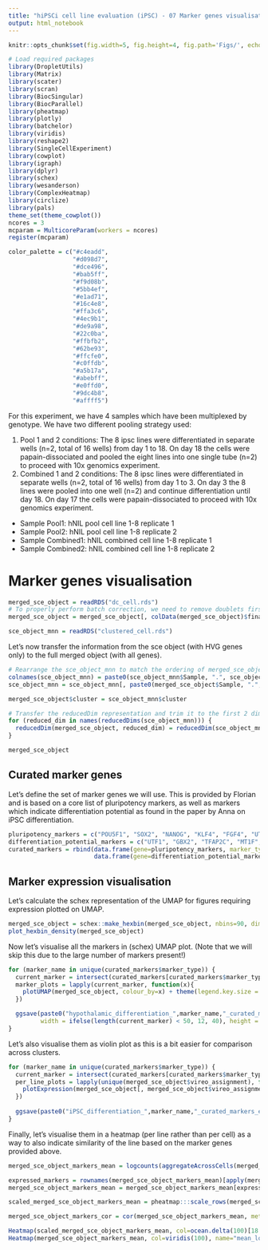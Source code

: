 ```yaml
---
title: "hiPSCi cell line evaluation (iPSC) - 07 Marker genes visualisation"
output: html_notebook
---
```


```r
knitr::opts_chunk$set(fig.width=5, fig.height=4, fig.path='Figs/', echo=FALSE, warning=FALSE, message=FALSE)
```

```r
# Load required packages
library(DropletUtils)
library(Matrix)
library(scater) 
library(scran)
library(BiocSingular)
library(BiocParallel)
library(pheatmap)
library(plotly)
library(batchelor)
library(viridis)
library(reshape2)
library(SingleCellExperiment)
library(cowplot)
library(igraph)
library(dplyr)
library(schex)
library(wesanderson)
library(ComplexHeatmap)
library(circlize)
library(pals)
theme_set(theme_cowplot())
ncores = 3
mcparam = MulticoreParam(workers = ncores)
register(mcparam)
```

```r
color_palette = c("#c4eadd",
                  "#d098d7",
                  "#dce496",
                  "#bab5ff",
                  "#f9d08b",
                  "#5bb4ef",
                  "#e1ad71",
                  "#16c4e8",
                  "#ffa3c6",
                  "#4ec9b1",
                  "#de9a98",
                  "#22c0ba",
                  "#ffbfb2",
                  "#62be93",
                  "#ffcfe0",
                  "#c0ffdb",
                  "#a5b17a",
                  "#abebff",
                  "#e0ffd0",
                  "#9dc4b8",
                  "#affff5")
```

For this experiment, we have 4 samples which have been multiplexed by genotype. We have two different pooling strategy used:

 1. Pool 1 and 2 conditions: The 8 ipsc lines were differentiated in separate wells (n=2, total of 16 wells) from day 1 to 18. On day 18 the cells were papain-dissociated and pooled the eight lines into one single tube (n=2) to proceed with 10x genomics experiment.
 2. Combined 1 and 2 conditions: The 8 ipsc lines were differentiated in separate wells (n=2, total of 16 wells) from day 1 to 3.  On day 3 the 8 lines were pooled into one well (n=2) and continue differentiation until day 18.  On day 17 the cells were papain-dissociated to proceed with 10x genomics experiment.

- Sample Pool1: hNIL pool cell line 1-8 replicate 1
- Sample Pool2: hNIL pool cell line 1-8 replicate 2
- Sample Combined1: hNIL combined cell line 1-8 replicate 1
- Sample Combined2: hNIL combined cell line 1-8 replicate 2

# Marker genes visualisation

```r
merged_sce_object = readRDS("dc_cell.rds")
# To properly perform batch correction, we need to remove doublets first
merged_sce_object = merged_sce_object[, colData(merged_sce_object)$final_doublet_call == "Singlet"]

sce_object_mnn = readRDS("clustered_cell.rds")
```

Let's now transfer the information from the sce object (with HVG genes only) to the full merged object (with all genes).

```r
# Rearrange the sce_object_mnn to match the ordering of merged_sce_object
colnames(sce_object_mnn) = paste0(sce_object_mnn$Sample, ".", sce_object_mnn$Barcode)
sce_object_mnn = sce_object_mnn[, paste0(merged_sce_object$Sample, ".", merged_sce_object$Barcode)]

merged_sce_object$cluster = sce_object_mnn$cluster

# Transfer the reducedDim representation and trim it to the first 2 dim only
for (reduced_dim in names(reducedDims(sce_object_mnn))) {
  reducedDim(merged_sce_object, reduced_dim) = reducedDim(sce_object_mnn, reduced_dim)[,c(1:2)]
}

merged_sce_object
```

## Curated marker genes

Let's define the set of marker genes we will use. This is provided by Florian and is based on a core list of pluripotency markers, as well as markers which indicate differentiation potential as found in the paper by Anna on iPSC differentiation.

```r
pluripotency_markers = c("POU5F1", "SOX2", "NANOG", "KLF4", "FGF4", "UTF1", "TERT")
differentiation_potential_markers = c("UTF1", "GBX2", "TFAP2C", "MT1F", "PITX2", "SIX6", "PRAC1", "SIX3", "IFITM1", "DSP", "MT2A", "TMSB4X", "BNIP3", "PDGFA", "ZIC1", "SP8", "UTF1", "SLC16A12", "LMO3", "KAT7", "VAT1L", "RPP25", "TMEM266", "LITAF", "TNRC18", "TAC3")
curated_markers = rbind(data.frame(gene=pluripotency_markers, marker_type="pluripotency"),
                        data.frame(gene=differentiation_potential_markers, marker_type="differentiation_potential"))
```

## Marker expression visualisation

Let's calculate the schex representation of the UMAP for figures requiring expression plotted on UMAP.

```r
merged_sce_object = schex::make_hexbin(merged_sce_object, nbins=90, dimension_reduction="UMAP", use_dims=c(1,2))
plot_hexbin_density(merged_sce_object)
```

Now let's visualise all the markers in (schex) UMAP plot. (Note that we will skip this due to the large number of markers present!)

```r
for (marker_name in unique(curated_markers$marker_type)) {
  current_marker = intersect(curated_markers[curated_markers$marker_type == marker_name, c("gene")], rownames(merged_sce_object))
  marker_plots = lapply(current_marker, function(x){
    plotUMAP(merged_sce_object, colour_by=x) + theme(legend.key.size = unit(0.75, "line"), legend.position = "right")
  })

  ggsave(paste0("hypothalamic_differentiation_",marker_name,"_curated_markers_expression_overlay.png"), plot = plot_grid(plotlist = marker_plots, ncol=ifelse(length(current_marker) < 50, 4, 10)), 
         width = ifelse(length(current_marker) < 50, 12, 40), height = 2.5*ceiling((length(current_marker)+3)/ifelse(length(current_marker) < 50, 4, 8)), units="in", limitsize = FALSE)
}
```

Let's also visualise them as violin plot as this is a bit easier for comparison across clusters.

```r
for (marker_name in unique(curated_markers$marker_type)) {
  current_marker = intersect(curated_markers[curated_markers$marker_type == marker_name, c("gene")], rownames(merged_sce_object))
  per_line_plots = lapply(unique(merged_sce_object$vireo_assignment), function(line) {
    plotExpression(merged_sce_object[, merged_sce_object$vireo_assignment == line], current_marker, point_size=0.5, theme_size=8) + ggtitle(paste0("Line: ",line))
  })
  
  ggsave(paste0("iPSC_differentiation_",marker_name,"_curated_markers_expression_violin.png"), plot = plot_grid(plotlist = per_line_plots, ncol=1), width = 1*length(current_marker), height = 3*max(as.integer(merged_sce_object$vireo_assignment)), units="cm", limitsize = FALSE)
}
```

Finally, let's visualise them in a heatmap (per line rather than per cell) as a way to also indicate similarity of the line based on the marker genes provided above.

```r
merged_sce_object_markers_mean = logcounts(aggregateAcrossCells(merged_sce_object[intersect(curated_markers$gene, rownames(merged_sce_object)), ], merged_sce_object$vireo_assignment, average=T, use_exprs_values="logcounts"))

expressed_markers = rownames(merged_sce_object_markers_mean)[apply(merged_sce_object_markers_mean, 1, sum) > 0]
merged_sce_object_markers_mean = merged_sce_object_markers_mean[expressed_markers,]

scaled_merged_sce_object_markers_mean = pheatmap:::scale_rows(merged_sce_object_markers_mean)
```

```r
merged_sce_object_markers_cor = cor(merged_sce_object_markers_mean, method="pearson")

Heatmap(scaled_merged_sce_object_markers_mean, col=ocean.delta(100)[18:90], name="z-score", cluster_columns = hclust(as.dist(1-merged_sce_object_markers_cor)), clustering_distance_rows= "pearson", column_dend_height = unit(20, "mm"), row_dend_width = unit(20, "mm"), row_names_gp = gpar(fontsize = 6)) + 
Heatmap(merged_sce_object_markers_mean, col=viridis(100), name="mean_logcounts", cluster_columns = hclust(as.dist(1-merged_sce_object_markers_cor)), clustering_distance_rows= "pearson", column_dend_height = unit(20, "mm"), row_dend_width = unit(20, "mm"), row_names_gp = gpar(fontsize = 6))
```


